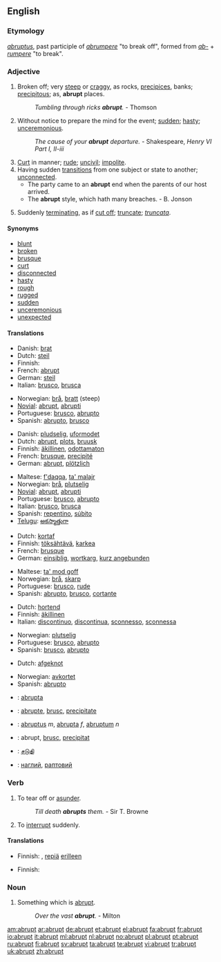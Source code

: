 ==English==

===Etymology===
{{L.}} ''[[abruptus]]'', past participle of ''[[abrumpere]]'' "to break off", formed from ''[[ab-]]'' + ''[[rumpere]]'' "to break".

===Adjective===
{{en-adj|'''more abrupt''' or [[abrupter]]|'''most abrupt''' or [[abruptest]]}}

# Broken off; very [[steep]] or [[craggy]], as rocks, [[precipices]], banks; [[precipitous]]; as, '''abrupt''' places.
#: ''Tumbling through ricks '''abrupt'''.'' - Thomson
# Without notice to prepare the mind for the event; [[sudden]]; [[hasty]]; [[unceremonious]].
#: ''The cause of your '''abrupt''' departure.'' - Shakespeare, ''Henry VI Part I, II-iii''
# [[curt|Curt]] in manner; [[rude]]; [[uncivil]]; [[impolite]].
# Having sudden [[transitions]] from one subject or state to another; [[unconnected]].
#* The party came to an '''abrupt''' end when the parents of our host arrived.
#* The '''abrupt''' style, which hath many breaches. - B. Jonson
# {{botany}} Suddenly [[terminating]], as if [[cut off]]; [[truncate]]; ''[[truncata]]''.

====Synonyms====
* [[blunt]]
* [[broken]]
* [[brusque]]
* [[curt]]
* [[disconnected]]
* [[hasty]]
* [[rough]]
* [[rugged]]
* [[sudden]]
* [[unceremonious]]
* [[unexpected]]

====Translations====
{{trans-top|broken off or very steep}}
*Danish: [[brat]]
*Dutch: [[steil]]
*Finnish: {{t|fi|äkkijyrkkä}}
*French: [[abrupt#French|abrupt]]
*German: [[steil]]
*Italian: [[brusco]], [[brusca]]
{{trans-mid}}
*Norwegian: [[brå]], [[bratt]] (steep)
*[[Novial]]: [[abrupt]], [[abrupti]]
*Portuguese: [[brusco]], [[abrupto]]
*Spanish: [[abrupto]], [[brusco]]
{{trans-bottom}}

{{trans-top|sudden or hasty}}
*Danish: [[pludselig]], [[uformodet]]
*Dutch: [[#Dutch|abrupt]], [[plots]], [[bruusk]]
*Finnish: [[äkillinen]], [[odottamaton]]
*French: [[brusque]], [[precipité]]
*German: [[abrupt]], [[plötzlich]]
{{trans-mid}}
*Maltese: [[f'daqqa]], [[ta' malajr]]
*Norwegian: [[brå]], [[plutselig]]
*[[Novial]]: [[abrupt]], [[abrupti]]
*Portuguese: [[brusco]], [[abrupto]]
*Italian: [[brusco]], [[brusca]]
*Spanish: [[repentino]], [[súbito]]
*[[Telugu]]: [[అకస్మాత్తుగా]]
{{trans-bottom}}

{{trans-top|curt in manner}}
*Dutch: [[kortaf]]
*Finnish: [[töksähtävä]], [[karkea]]
*French: [[brusque]]
*German: [[einsiblig]], [[wortkarg]], [[kurz angebunden]]
{{trans-mid}}
*Maltese: [[ta' mod goff]]
*Norwegian: [[brå]], [[skarp]]
*Portuguese: [[brusco]], [[rude]]
*Spanish: [[abrupto]], [[brusco]], [[cortante]]
{{trans-bottom}}

{{trans-top|having sudden transitions from one state to next}}
*Dutch: [[hortend]]
*Finnish: [[äkillinen]]
*Italian: [[discontinuo]], [[discontinua]], [[sconnesso]], [[sconnessa]]
{{trans-mid}}
*Norwegian: [[plutselig]]
*Portuguese: [[brusco]], [[abrupto]]
*Spanish: [[brusco]], [[abrupto]]
{{trans-bottom}}

{{trans-top|botany: truncated}}
*Dutch: [[afgeknot]]
{{trans-mid}}
*Norwegian: [[avkortet]]
*Spanish: [[abrupto]]
{{trans-bottom}}

{{ttbc-top}}
*{{ttbc|Ido}}: [[abrupta]]
*{{ttbc|Interlingua}}: [[abrupte]], [[brusc]], [[precipitate]]
*{{ttbc|Latin}}: [[abruptus]] ''m'', [[abrupta]] ''f'', [[abruptum]] ''n''
*{{ttbc|Romanian}}: abrupt, [[brusc]], [[precipitat]]
*{{ttbc|Tamil}}: [[சடுதி]]
*{{ttbc|Ukrainian}}: [[наглий]], [[раптовий]]
{{trans-bottom}}

===Verb===
{{en-verb}}
# {{transitive}} To tear off or [[asunder]].
#: ''Till death '''abrupts''' them.'' - Sir T. Browne
# To [[interrupt]] suddenly.

====Translations====
{{trans-top|to tear off or asunder}}
* Finnish: {{t|fi|erottaa}}, [[repiä]] [[erilleen]]
{{trans-mid}}
{{trans-bottom}}

{{trans-top|to interrupt suddenly}}
* Finnish: {{t|fi|keskeyttää}}
{{trans-mid}}
{{trans-bottom}}

===Noun===
{{en-noun}}

# {{poetic}} Something which is [[#Adjective|abrupt]].
#: ''Over the vast '''abrupt'''.'' - Milton

[[am:abrupt]]
[[ar:abrupt]]
[[de:abrupt]]
[[et:abrupt]]
[[el:abrupt]]
[[fa:abrupt]]
[[fr:abrupt]]
[[io:abrupt]]
[[it:abrupt]]
[[ml:abrupt]]
[[nl:abrupt]]
[[no:abrupt]]
[[pl:abrupt]]
[[pt:abrupt]]
[[ru:abrupt]]
[[fi:abrupt]]
[[sv:abrupt]]
[[ta:abrupt]]
[[te:abrupt]]
[[vi:abrupt]]
[[tr:abrupt]]
[[uk:abrupt]]
[[zh:abrupt]]